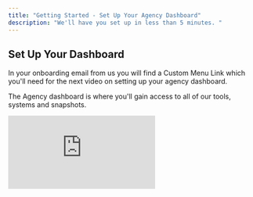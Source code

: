 ```yaml
---
title: "Getting Started - Set Up Your Agency Dashboard"
description: "We'll have you set up in less than 5 minutes. "
---
```


## Set Up Your Dashboard

In your onboarding email from us you will find a Custom Menu Link which you'll need for the next video on setting up your agency dashboard.

The Agency dashboard is where you'll gain access to all of our tools, systems and snapshots.

<iframe className="w-full aspect-video rounded-xl" src="https://www.youtube.com/embed/pCTbsgzs7SQ?si=LTGjT5M3oW72wruT" title="YouTube video player" frameBorder="0" allow="accelerometer; autoplay; clipboard-write; encrypted-media; gyroscope; picture-in-picture" allowFullScreen />

## Add Your Custom Menu Link to GHL Agency Menu

### Text Instructions with Images

<Accordion title="Click to Open" description="View text instructions on how to add your custom menu link. " icon="sparkles" iconType="solid">
  1. Open your onboarding email and copy your custom menu link - this link can be opened on it's own, but for ease of use we'll add it as a custom menu link to your high level agency dashboard.

  <img
    src="/images/download.png"
    alt="download.png"
    style={{ width:"60%" }}
  />

  2. Go to your agency dashboard inside of high level - this is the first page you generally see when you log into your High Level account.
  3. Click on Settings in the main menu on the left hand side of your page.

     <img
       src="/images/ClickDashbaordSettings.png"
       alt="image.png"
       title=""
       style={{ width:"30%" }}
     />
  4. **Click on Custom Menu Links**

     <img
       src="/images/MenuCustomMenuLink.png"
       alt="Menu Custom Menu Link Pn"
       title="Menu Custom Menu Link Pn"
       style={{ width:"43%" }}
     />
     1. Create a new Custom Menu Link\\
     2. Select an Icon\\
     3. Give the link a title like - **GHL Power Tools**\\
     4. Paste your custom URL that you copied from your onboarding email \\
     5. Select show on Agency Dashboard, and turn off Account Sidebard, and show to all Accounts\\
     6. Select All Users for Role Permissions. \\
     7. Save.

     <img
       src="/images/CustomMenuLink.png"
       alt="image.png"
       title=""
       style={{ width:"100%" }}
     />

  You'll now find you new custom menu link on the main menu of your agency dashboard in High Level

  <img
    src="/images/GHLPowerToolsButton.png"
    alt="GHL Power Tools Button Pn"
    title="GHL Power Tools Button Pn"
    style={{ width:"24%" }}
  />
</Accordion>

---

## Finishing Agency Dashboard Setup

<iframe className="w-full aspect-video rounded-xl" src="https://www.youtube.com/embed/ptUh1G3i2gQ?si=-X4oVUxmA8d0GpQI" title="YouTube video player" frameBorder="0" allow="accelerometer; autoplay; clipboard-write; encrypted-media; gyroscope; picture-in-picture" allowFullScreen />

Once this is complete you'll be ready to download snapshots, add sub accounts, and start using our tools.

## Select which tool you would like to set up next.

<Columns cols={2}>
  <Card title="Loyalty & Rewards" icon="badge-check" href="/loyalty-rewards/introduction" cta="Get Started Setting Up Smart Reviews. ">
    ![Smart Rewards Logos Pn](/images/SmartRewardsLogos.png)
  </Card>
  <Card title="Smart Reviews" icon="circle-location-arrow" href="/smartreviews/introduction" cta="Get Started Setting Up Smart Reviews. ">
    ![GHL Smart Review Logos Pn](/images/GHL-SmartReviewLogos.png)
  </Card>
  <Card title="Video Testimonials" icon="sparkles" href="/video-testimonials/introduction" cta="Capture Video & Video Testimonials in High Level">
    
  </Card>
</Columns>